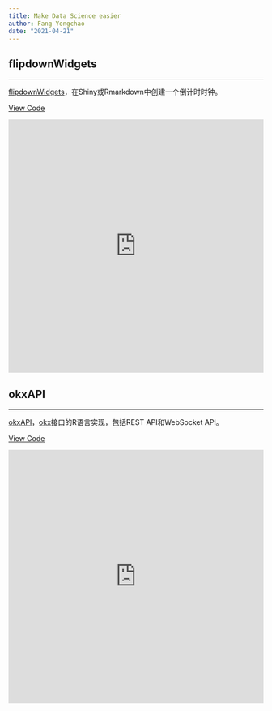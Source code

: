 ```yaml
---
title: Make Data Science easier
author: Fang Yongchao
date: "2021-04-21"
---
```


## flipdownWidgets

---------------------------------------------

[flipdownWidgets](https://CRAN.R-project.org/package=flipdownWidgets)，在Shiny或Rmarkdown中创建一个倒计时时钟。

<i class="fab fa-lg fa-github fa-fw"></i><a href="https://github.com/fanggong/flipdownWidgets">View Code</a>

<iframe height="500" width="100%" frameborder="no" src="http://shiny.kendo.sc.cn/flipdownWidgets_stat"> </iframe>


## okxAPI

---------------------------------------------

[okxAPI](https://CRAN.R-project.org/package=okxAPI)，[okx](https://www.okx.com/docs-v5/en/)接口的R语言实现，包括REST API和WebSocket API。

<i class="fab fa-lg fa-github fa-fw"></i><a href="https://github.com/fanggong/okxAPI">View Code</a>

<iframe height="500" width="100%" frameborder="no" src="http://shiny.kendo.sc.cn/okxAPI_stat"> </iframe>